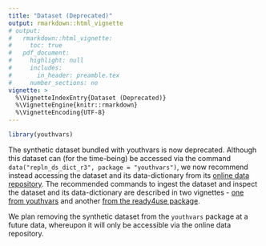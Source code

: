 ```yaml
---
title: "Dataset (Deprecated)"
output: rmarkdown::html_vignette
# output: 
#   rmarkdown::html_vignette:
#     toc: true
#   pdf_document:
#     highlight: null
#     includes:
#       in_header: preamble.tex
#     number_sections: no
vignette: >
  %\VignetteIndexEntry{Dataset (Deprecated)}
  %\VignetteEngine{knitr::rmarkdown}
  %\VignetteEncoding{UTF-8}
---
```

```r
library(youthvars)
```

The synthetic dataset bundled with youthvars is now deprecated. Although this dataset can (for the time-being) be accessed via the command `data("repln_ds_dict_r3", package = "youthvars")`, we now recommend instead accessing the dataset and its data-dictionary from its [online data repository](https://doi.org/10.7910/DVN/HJXYKQ). The recommended commands to ingest the dataset and inspect the dataset and its data-dictionary are described in two vignettes - [one from youthvars](V_02.html) and another [from the ready4use package](https://ready4-dev.github.io/ready4use/articles/V_01.html). 

We plan removing the synthetic dataset from the `youthvars` package at a future data, whereupon it will only be accessible via the online data repository.
